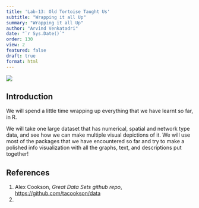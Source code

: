 ```yaml
---
title: 'Lab-13: Old Tortoise Taught Us'
subtitle: "Wrapping it all Up"
summary: "Wrapping it all Up"
author: "Arvind Venkatadri"
date: "`r Sys.Date()`"
order: 130
view: 2
featured: false
draft: true
format: html
---
```


![](featured.jpg)

## Introduction

We will spend a little time wrapping up everything that we have learnt
so far, in R.

We will take one large dataset that has numerical, spatial and network
type data, and see how we can make multiple visual depictions of it. We
will use most of the packages that we have encountered so far and try to
make a polished info visualization with all the graphs, text, and
descriptions put together!

## References

1.  Alex Cookson, *Great Data Sets github repo*,
    <https://github.com/tacookson/data>
2.  
